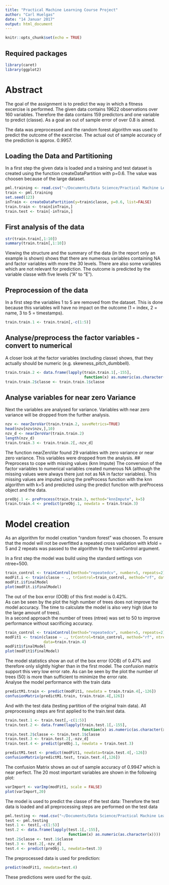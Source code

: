 ```yaml
---
title: "Practical Machine Learning Course Project"
author: "Carl Huelgas"
date: "14 Januar 2017"
output: html_document
---
```

```r
knitr::opts_chunk$set(echo = TRUE)
```
## Required packages
```r
library(caret)
library(ggplot2)
```

# Abstract
The goal of the assignment is to predict the way in which a fitness excercise is 
performed. The given data contains 19622 observations over 160 variables. Therefore
the data contains 159 predictors and one variable to predict (classe).
As a goal an out of sample error of over 0.8 is aimed.

The data was preprocessed and the random forest algorithm was used to predict
the outcome of the excercise. The actual out of sample accuracy of the prediction is 
approx. 0.9957.

## Loading the Data and Partitioning
In a first step the given data is loaded and a training and test dataset is
created using the function createDataPartition with p=0.6. The value was
choosen because of the large dataset.
```r
pml.training <- read.csv("~/Documents/Data Science/Practical Machine Learning/pml-training.csv")
train <- pml.training
set.seed(123)
inTrain <- createDataPartition(y=train$classe, p=0.6, list=FALSE)
train.train <- train[inTrain,]
train.test <- train[-inTrain,]
```

## First analysis of the data
```r
str(train.train[,1:10])
summary(train.train[,1:10])
```
Viewing the structure and the summary of the data (in the report only an example 
is shown) shows that there are numerous variables containing NA and factor variables 
with more the 30 levels. There are also some variables which are not relevant for 
prediction. The outcome is predicted by the variable classe with five levels 
("A" to "E").

## Preprocession of the data
In a first step the variables 1 to 5 are removed from the dataset. This is done
because this variables will have no impact on the outcome (1 = index, 2 = name,
3 to 5 = timestamps).
```r
train.train.1 <- train.train[,-c(1:5)]
```
## Analyse/preprocess the factor variables - convert to numerical
A closer look at the factor variables (excluding classe) shows, that they actually
should be numeric (e.g. skewness_pitch_dumbbell).
```r
train.train.2 <- data.frame(lapply(train.train.1[,-155], 
                                   function(x) as.numeric(as.character(x))))
train.train.2$classe <- train.train.1$classe
```
## Analyse variables for near zero Variance
Next the variables are analysed for variance. Variables with near zero variance
will be dropped from the further analysis.
```r
nzv <- nearZeroVar(train.train.2, saveMetrics=TRUE)
head(nzv[nzv$nzv,],10)
nzv_d <- nearZeroVar(train.train.2)
length(nzv_d)
train.train.3 <- train.train.2[,-nzv_d]
```
The function nearZeroVar found 29 variables with zero variance or near zero 
variance. This variables were dropped from the analysis.
## Preprocess to cope with missing values (knn Impute)
The conversion of the factor variables to numerical variables created numerous
NA (although the missing values were always there just not as NA in factor variables).
This missing values are imputed using the preProcess function with the knn algorithm
with k=5 and predicted using the predict function with preProcess object and the data.
```r
preObj.1 <- preProcess(train.train.3, method="knnImpute", k=5)
train.train.4 <- predict(preObj.1, newdata = train.train.3)
```
# Model creation
As an algorithm for model creation "random forest" was choosen. To ensure that
the model will not be overfitted a repeated cross validation with kfold = 5  and
2 repeats was passed to the algorithm by the trainControl argument.

In a first step the model was build using the standard settings von ntree=500.
```r
train_control <- trainControl(method="repeatedcv", number=5, repeats=2)
modFit.i <- train(classe ~ ., trControl=train_control, method="rf", data=train.train.4)
modFit.i$finalModel
plot(modFit.i$finalModel)
```

The out of the box error (OOB) of this first model is 0.42%.  
As can be seen by the plot the high number of trees does not improve the model
accuracy. The time to calculate the model is also very high (due to the large
amount of trees).  
In a second approach the number of trees (ntree) was set to 50 to improve 
performance without sacrificing accuracy.  
```r
train_control <- trainControl(method="repeatedcv", number=5, repeats=2)
modFit1 <- train(classe ~ ., trControl=train_control, method="rf", ntree=50, 
                 data=train.train.4)
modFit1$finalModel
plot(modFit1$finalModel)
```

The model statistics show an out of the box error (OOB) of 0.47% and therefore
only slightly higher than in the first model. The confusion matrix support this 
very low error rate.
As can be seen by the plot the number of trees (50) is more than sufficient to
minimize the error rate.  
Analyse the model performance with the train data  
```r
predictM1.train <- predict(modFit1, newdata = train.train.4[,-126])
confusionMatrix(predictM1.train, train.train.4[,126])
```
And with the test data (testing partition of the original train data).
All preprocessing steps are first applied to the train.test data.
```r
train.test.1 <- train.test[,-c(1:5)]
train.test.2 <- data.frame(lapply(train.test.1[,-155], 
                                  function(x) as.numeric(as.character(x))))
train.test.2$classe <- train.test.1$classe
train.test.3 <- train.test.2[,-nzv_d]
train.test.4 <- predict(preObj.1, newdata = train.test.3)

predictM1.test <- predict(modFit1, newdata=train.test.4[,-126])
confusionMatrix(predictM1.test, train.test.4[,126])
```
The confusion Matrix shows an out of sample accuracy of 0.9947 which is
near perfect.
The 20 most important variables are shown in the following plot:
```r
varImport <- varImp(modFit1, scale = FALSE)
plot(varImport,20)
```

The model is used to predict the classe of the test data:
Therefore the test data is loaded and all preprocessing steps are performed
on the test data
```r
pml.testing <- read.csv("~/Documents/Data Science/Practical Machine Learning/pml-testing.csv")
test <- pml.testing
test.1 <- test[,-c(1:5)]
test.2 <- data.frame(lapply(test.1[,-155], 
                            function(x) as.numeric(as.character(x))))
test.2$classe <- test.1$classe
test.3 <- test.2[,-nzv_d]
test.4 <- predict(preObj.1, newdata=test.3)
```
The preprocessed data is used for prediction:
```r
predict(modFit1, newdata=test.4)
```
These predictions were used for the quiz.
